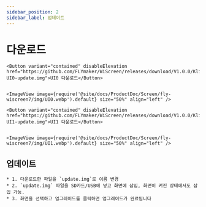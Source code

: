 ```yaml
---
sidebar_position: 2
sidebar_label: 업데이트
---
```





# 다운로드
    <Button variant="contained" disableElevation href="https://github.com/FLYmaker/WiScreen/releases/download/V1.0.0/Klipper-UI0-update.img">UI0 다운로드</Button>
    

    <ImageView image={require('@site/docs/ProductDoc/Screen/fly-wiscreen7/img/UI0.webp').default} size="50%" align="left" />

    <Button variant="contained" disableElevation href="https://github.com/FLYmaker/WiScreen/releases/download/V1.0.0/Klipper-UI1-update.img">UI1 다운로드</Button>
   

    <ImageView image={require('@site/docs/ProductDoc/Screen/fly-wiscreen7/img/UI1.webp').default} size="50%" align="left" />

##   업데이트
    * 1. 다운로드한 파일을 `update.img`로 이름 변경
    * 2. `update.img` 파일을 SD카드/USB에 넣고 화면에 삽입, 화면이 켜진 상태에서도 삽입 가능.
    * 3. 화면을 선택하고 업그레이드를 클릭하면 업그레이드가 완료됩니다

